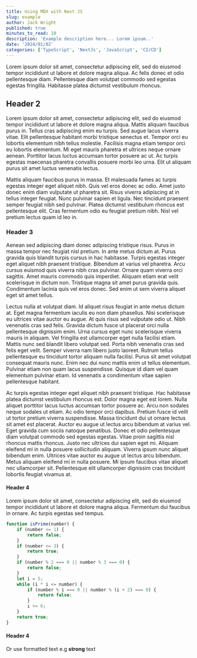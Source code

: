 ```yaml
---
title: Using MDX with Next JS
slug: example
author: Jack Wright
published: true
minutes_to_read: 10
description: 'Example description here... Lorem ipsum..'
date: '2024/01/02'
categories: ['TypeScript', 'NextJs', 'JavaScript', 'CI/CD']
---
```


Lorem ipsum dolor sit amet, consectetur adipiscing elit, sed do eiusmod tempor incididunt ut labore et dolore magna aliqua. Ac felis donec et odio pellentesque diam. Pellentesque diam volutpat commodo sed egestas egestas fringilla. Habitasse platea dictumst vestibulum rhoncus.

<SingleImageStretch
    src="/post-assets/example/trees.jpeg"
    caption="Lorem ipsum dolor sit amet, consectetur adipiscing elit Lorem ipsum dolor sit amet, consectetur adipiscing elit Lorem ipsum dolor sit amet, consectetur adipiscing elit"
    priority={true}
/>

## Header 2

Lorem ipsum dolor sit amet, consectetur adipiscing elit, sed do eiusmod tempor incididunt ut labore et dolore magna aliqua. Mattis aliquam faucibus purus in. Tellus cras adipiscing enim eu turpis. Sed augue lacus viverra vitae. Elit pellentesque habitant morbi tristique senectus et. Tempor orci eu lobortis elementum nibh tellus molestie. Facilisis magna etiam tempor orci eu lobortis elementum. Mi eget mauris pharetra et ultrices neque ornare aenean. Porttitor lacus luctus accumsan tortor posuere ac ut. Ac turpis egestas maecenas pharetra convallis posuere morbi leo urna. Elit ut aliquam purus sit amet luctus venenatis lectus.

Mattis aliquam faucibus purus in massa. Et malesuada fames ac turpis egestas integer eget aliquet nibh. Quis vel eros donec ac odio. Amet justo donec enim diam vulputate ut pharetra sit. Risus viverra adipiscing at in tellus integer feugiat. Nunc pulvinar sapien et ligula. Nec tincidunt praesent semper feugiat nibh sed pulvinar. Platea dictumst vestibulum rhoncus est pellentesque elit. Cras fermentum odio eu feugiat pretium nibh. Nisl vel pretium lectus quam id leo in.

<DualImage
    leftSrc="/post-assets/example/trees.jpeg"
    leftAlt="left-alt"
    leftCaption="Lorem ipsum dolor sit amet, consectetur "
    rightSrc="/post-assets/example/trees.jpeg"
    rightAlt="right-alt"
/>

### Header 3

Aenean sed adipiscing diam donec adipiscing tristique risus. Purus in massa tempor nec feugiat nisl pretium. In ante metus dictum at. Purus gravida quis blandit turpis cursus in hac habitasse. Turpis egestas integer eget aliquet nibh praesent tristique. Bibendum at varius vel pharetra. Arcu cursus euismod quis viverra nibh cras pulvinar. Ornare quam viverra orci sagittis. Amet mauris commodo quis imperdiet. Aliquam etiam erat velit scelerisque in dictum non. Tristique magna sit amet purus gravida quis. Condimentum lacinia quis vel eros donec. Sed enim ut sem viverra aliquet eget sit amet tellus.

Lectus nulla at volutpat diam. Id aliquet risus feugiat in ante metus dictum at. Eget magna fermentum iaculis eu non diam phasellus. Nisi scelerisque eu ultrices vitae auctor eu augue. At quis risus sed vulputate odio ut. Nibh venenatis cras sed felis. Gravida dictum fusce ut placerat orci nulla pellentesque dignissim enim. Urna cursus eget nunc scelerisque viverra mauris in aliquam. Vel fringilla est ullamcorper eget nulla facilisi etiam. Mattis nunc sed blandit libero volutpat sed. Porta nibh venenatis cras sed felis eget velit. Semper viverra nam libero justo laoreet. Rutrum tellus pellentesque eu tincidunt tortor aliquam nulla facilisi. Purus sit amet volutpat consequat mauris nunc. Enim nec dui nunc mattis enim ut tellus elementum. Pulvinar etiam non quam lacus suspendisse. Quisque id diam vel quam elementum pulvinar etiam. Id venenatis a condimentum vitae sapien pellentesque habitant.

Ac turpis egestas integer eget aliquet nibh praesent tristique. Hac habitasse platea dictumst vestibulum rhoncus est. Dolor magna eget est lorem. Nulla aliquet porttitor lacus luctus accumsan tortor posuere ac. Arcu non sodales neque sodales ut etiam. Ac odio tempor orci dapibus. Pretium fusce id velit ut tortor pretium viverra suspendisse. Massa tincidunt dui ut ornare lectus sit amet est placerat. Auctor eu augue ut lectus arcu bibendum at varius vel. Eget gravida cum sociis natoque penatibus. Donec et odio pellentesque diam volutpat commodo sed egestas egestas. Vitae proin sagittis nisl rhoncus mattis rhoncus. Justo nec ultrices dui sapien eget mi. Aliquam eleifend mi in nulla posuere sollicitudin aliquam. Viverra ipsum nunc aliquet bibendum enim. Ultrices vitae auctor eu augue ut lectus arcu bibendum. Metus aliquam eleifend mi in nulla posuere. Mi ipsum faucibus vitae aliquet nec ullamcorper sit. Pellentesque elit ullamcorper dignissim cras tincidunt lobortis feugiat vivamus at.

#### Header 4

Lorem ipsum dolor sit amet, consectetur adipiscing elit, sed do eiusmod tempor incididunt ut labore et dolore magna aliqua. Fermentum dui faucibus in ornare. Ac turpis egestas sed tempus.

```javascript
function isPrime(number) {
    if (number <= 1) {
        return false;
    }
    if (number <= 3) {
        return true;
    }
    if (number % 2 === 0 || number % 3 === 0) {
        return false;
    }
    let i = 5;
    while (i * i <= number) {
        if (number % i === 0 || number % (i + 2) === 0) {
            return false;
        }
        i += 6;
    }
    return true;
}
```

#### Header 4

Or use formatted text e.g **strong** text
